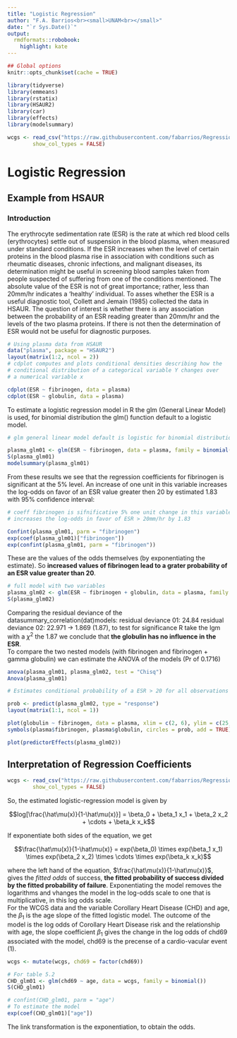 ```yaml
---
title: "Logistic Regression"
author: "F.A. Barrios<br><small>UNAM<br></small>"
date: "`r Sys.Date()`"
output:
  rmdformats::robobook:
    highlight: kate
---
```


```r
## Global options
knitr::opts_chunk$set(cache = TRUE)
```

```r
library(tidyverse)
library(emmeans)
library(rstatix)
library(HSAUR2)
library(car)
library(effects)
library(modelsummary)

wcgs <- read_csv("https://raw.githubusercontent.com/fabarrios/Regression/master/DataRegressBook/Chap2/wcgs.csv",
        show_col_types = FALSE)
```

# Logistic Regression  

## Example from HSAUR  

### Introduction  

The erythrocyte sedimentation rate (ESR) is the rate at which red blood cells (erythrocytes) settle out of suspension in the blood plasma, when measured under standard conditions.  If the ESR increases when the level of certain proteins in the blood plasma rise in association with conditions such as rheumatic diseases, chronic infections, and malignant diseases, its determination might be useful in screening blood samples taken from people suspected of suffering from one of the conditions mentioned. The absolute value of the ESR is not of great importance; rather, less than 20mm/hr indicates a 'healthy' individual. To asses whether the ESR is a useful diagnostic tool, Collett and Jemain (1985) collected the data in HSAUR. The question of interest is whether there is any association between the probability of an ESR reading greater than 20mm/hr and the levels of the two plasma proteins. If there is not then the determination of ESR would not be useful for diagnostic purposes.  

```r
# Using plasma data from HSAUR
data("plasma", package = "HSAUR2")
layout(matrix(1:2, ncol = 2))
# cdplot computes and plots conditional densities describing how the 
# conditional distribution of a categorical variable Y changes over 
# a numerical variable x

cdplot(ESR ~ fibrinogen, data = plasma)
cdplot(ESR ~ globulin, data = plasma)
```

To estimate a logistic regression model in R the glm (General Linear Model) is used, for binomial distribution the glm() function default to a logistic model.  

```r
# glm general linear model default is logistic for binomial distribution

plasma_glm01 <- glm(ESR ~ fibrinogen, data = plasma, family = binomial())
S(plasma_glm01)
modelsummary(plasma_glm01)
```

From these results we see that the regression coefficients for fibrinogen is significant at the 5% level. An increase of one unit in this variable increases the log-odds on favor of an ESR value greater then 20 by estimated 1.83 with 95% confidence interval:  

```r
# coeff fibrinogen is sifnificative 5% one unit change in this variable 
# increases the log-odds in favor of ESR > 20mm/hr by 1.83

Confint(plasma_glm01, parm = "fibrinogen")
exp(coef(plasma_glm01)["fibrinogen"])
exp(confint(plasma_glm01, parm = "fibrinogen"))
```
These are the values of the odds themselves (by exponentiating the estimate). So **increased values of fibrinogen lead to a grater probability of an ESR value greater than 20**.  

```r
# full model with two variables
plasma_glm02 <- glm(ESR ~ fibrinogen + globulin, data = plasma, family = binomial())
S(plasma_glm02)
```

Comparing the residual deviance of the datasummary_correlation(dat)models: residual deviance 01: 24.84 residual deviance 02: 22.971 -> 1.869 (1.87), to test for significance R take the lgm with a $\chi^2$ the 1.87 we conclude that **the globulin has no influence in the ESR**.  
To compare the two nested models (with fibrinogen and fibrinogen + gamma globulin) we can estimate the ANOVA of the models (Pr of 0.1716)  

```r
anova(plasma_glm01, plasma_glm02, test = "Chisq")
Anova(plasma_glm01)

# Estimates conditional probability of a ESR > 20 for all observations

prob <- predict(plasma_glm02, type = "response")
layout(matrix(1:1, ncol = 1))

plot(globulin ~ fibrinogen, data = plasma, xlim = c(2, 6), ylim = c(25, 55), pch = ".")
symbols(plasma$fibrinogen, plasma$globulin, circles = prob, add = TRUE)

plot(predictorEffects(plasma_glm02))
```

## Interpretation of Regression Coefficients  

```r
wcgs <- read_csv("https://raw.githubusercontent.com/fabarrios/Regression/master/DataRegressBook/Chap2/wcgs.csv",
        show_col_types = FALSE)
```

So, the estimated logistic-regression model is given by  

$$log[\frac{\hat\mu(x)}{1-\hat\mu(x)}] = \beta_0 + \beta_1 x_1 + \beta_2 x_2 + \cdots + \beta_k x_k$$

If exponentiate both sides of the equation, we get  

$$\frac{\hat\mu(x)}{1-\hat\mu(x)} = exp(\beta_0) \times exp(\beta_1 x_1) \times exp(\beta_2 x_2) \times \cdots \times exp(\beta_k x_k)$$  

where the left hand of the equation, $\frac{\hat\mu(x)}{1-\hat\mu(x)}$, gives the *fitted odds* of success, **the fitted probability of success divided by the fitted probability of failure**. Exponentiating the model removes the logarithms and vhanges the model in the log-odds scale to one that is multiplicative, in this log odds scale.    
For the WCGS data and the variable Corollary Heart Disease (CHD) and age, the $\beta_1$ is the age slope of the fitted logistic model. The outcome of the model is the log odds of Corollary Heart Disease risk and the relationship with age, the slope coefficient $\beta_1$ gives the change in the log odds of chd69 associated with the model, chd69 is the precense of a cardio-vacular event (1).  

```r
wcgs <- mutate(wcgs, chd69 = factor(chd69))

# For table 5.2
CHD_glm01 <- glm(chd69 ~ age, data = wcgs, family = binomial())
S(CHD_glm01)

# confint(CHD_glm01, parm = "age")
# To estimate the model
exp(coef(CHD_glm01)["age"])
```

The link transformation is the exponentiation, to obtain the odds.  
